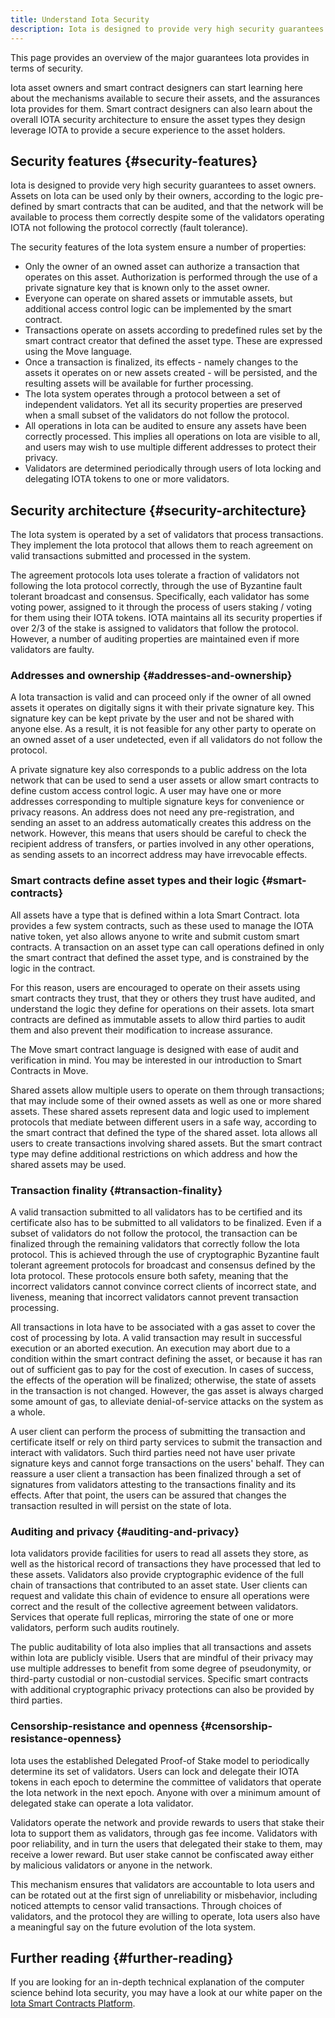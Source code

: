 ```yaml
---
title: Understand Iota Security
description: Iota is designed to provide very high security guarantees to asset owners. Assets on Iota can be used only by their owners, according to the logic pre-defined by smart contracts that can be audited, and that the network will be available to process them correctly despite some of the validators operating IOTA not following the protocol correctly (fault tolerance).
---
```


This page provides an overview of the major guarantees Iota provides in terms of security.

Iota asset owners and smart contract designers can start learning here about the mechanisms available to secure their assets, and the assurances Iota provides for them. Smart contract designers can also learn about the overall IOTA security architecture to ensure the asset types they design leverage IOTA to provide a secure experience to the asset holders.

## Security features {#security-features}

Iota is designed to provide very high security guarantees to asset owners. Assets on Iota can be used only by their owners, according to the logic pre-defined by smart contracts that can be audited, and that the network will be available to process them correctly despite some of the validators operating IOTA not following the protocol correctly (fault tolerance).

The security features of the Iota system ensure a number of properties:

- Only the owner of an owned asset can authorize a transaction that operates on this asset. Authorization is performed through the use of a private signature key that is known only to the asset owner.
- Everyone can operate on shared assets or immutable assets, but additional access control logic can be implemented by the smart contract.
- Transactions operate on assets according to predefined rules set by the smart contract creator that defined the asset type. These are expressed using the Move language.
- Once a transaction is finalized, its effects - namely changes to the assets it operates on or new assets created - will be persisted, and the resulting assets will be available for further processing.
- The Iota system operates through a protocol between a set of independent validators. Yet all its security properties are preserved when a small subset of the validators do not follow the protocol.
- All operations in Iota can be audited to ensure any assets have been correctly processed. This implies all operations on Iota are visible to all, and users may wish to use multiple different addresses to protect their privacy.
- Validators are determined periodically through users of Iota locking and delegating IOTA tokens to one or more validators.

## Security architecture {#security-architecture}

The Iota system is operated by a set of validators that process transactions. They implement the Iota protocol that allows them to reach agreement on valid transactions submitted and processed in the system.

The agreement protocols Iota uses tolerate a fraction of validators not following the Iota protocol correctly, through the use of Byzantine fault tolerant broadcast and consensus. Specifically, each validator has some voting power, assigned to it through the process of users staking / voting for them using their IOTA tokens. IOTA maintains all its security properties if over 2/3 of the stake is assigned to validators that follow the protocol. However, a number of auditing properties are maintained even if more validators are faulty.

### Addresses and ownership {#addresses-and-ownership}

A Iota transaction is valid and can proceed only if the owner of all owned assets it operates on digitally signs it with their private signature key. This signature key can be kept private by the user and not be shared with anyone else. As a result, it is not feasible for any other party to operate on an owned asset of a user undetected, even if all validators do not follow the protocol.

A private signature key also corresponds to a public address on the Iota network that can be used to send a user assets or allow smart contracts to define custom access control logic. A user may have one or more addresses corresponding to multiple signature keys for convenience or privacy reasons. An address does not need any pre-registration, and sending an asset to an address automatically creates this address on the network. However, this means that users should be careful to check the recipient address of transfers, or parties involved in any other operations, as sending assets to an incorrect address may have irrevocable effects.

### Smart contracts define asset types and their logic {#smart-contracts}

All assets have a type that is defined within a Iota Smart Contract. Iota provides a few system contracts, such as these used to manage the IOTA native token, yet also allows anyone to write and submit custom smart contracts. A transaction on an asset type can call operations defined in only the smart contract that defined the asset type, and is constrained by the logic in the contract.

For this reason, users are encouraged to operate on their assets using smart contracts they trust, that they or others they trust have audited, and understand the logic they define for operations on their assets. Iota smart contracts are defined as immutable assets to allow third parties to audit them and also prevent their modification to increase assurance.

The Move smart contract language is designed with ease of audit and verification in mind. You may be interested in our introduction to Smart Contracts in Move.

Shared assets allow multiple users to operate on them through transactions; that may include some of their owned assets as well as one or more shared assets. These shared assets represent data and logic used to implement protocols that mediate between different users in a safe way, according to the smart contract that defined the type of the shared asset. Iota allows all users to create transactions involving shared assets. But the smart contract type may define additional restrictions on which address and how the shared assets may be used.

### Transaction finality {#transaction-finality}

A valid transaction submitted to all validators has to be certified and its certificate also has to be submitted to all validators to be finalized. Even if a subset of validators do not follow the protocol, the transaction can be finalized through the remaining validators that correctly follow the Iota protocol. This is achieved through the use of cryptographic Byzantine fault tolerant agreement protocols for broadcast and consensus defined by the Iota protocol. These protocols ensure both safety, meaning that the incorrect validators cannot convince correct clients of incorrect state, and liveness, meaning that incorrect validators cannot prevent transaction processing.

All transactions in Iota have to be associated with a gas asset to cover the cost of processing by Iota. A valid transaction may result in successful execution or an aborted execution. An execution may abort due to a condition within the smart contract defining the asset, or because it has ran out of sufficient gas to pay for the cost of execution. In cases of success, the effects of the operation will be finalized; otherwise, the state of assets in the transaction is not changed. However, the gas asset is always charged some amount of gas, to alleviate denial-of-service attacks on the system as a whole.

A user client can perform the process of submitting the transaction and certificate itself or rely on third party services to submit the transaction and interact with validators. Such third parties need not have user private signature keys and cannot forge transactions on the users' behalf. They can reassure a user client a transaction has been finalized through a set of signatures from validators attesting to the transactions finality and its effects. After that point, the users can be assured that changes the transaction resulted in will persist on the state of Iota.

### Auditing and privacy {#auditing-and-privacy}

Iota validators provide facilities for users to read all assets they store, as well as the historical record of transactions they have processed that led to these assets. Validators also provide cryptographic evidence of the full chain of transactions that contributed to an asset state. User clients can request and validate this chain of evidence to ensure all operations were correct and the result of the collective agreement between validators. Services that operate full replicas, mirroring the state of one or more validators, perform such audits routinely.

The public auditability of Iota also implies that all transactions and assets within Iota are publicly visible. Users that are mindful of their privacy may use multiple addresses to benefit from some degree of pseudonymity, or third-party custodial or non-custodial services. Specific smart contracts with additional cryptographic privacy protections can also be provided by third parties.

### Censorship-resistance and openness {#censorship-resistance-openness}

Iota uses the established Delegated Proof-of Stake model to periodically determine its set of validators. Users can lock and delegate their IOTA tokens in each epoch to determine the committee of validators that operate the Iota network in the next epoch. Anyone with over a minimum amount of delegated stake can operate a Iota validator.

Validators operate the network and provide rewards to users that stake their Iota to support them as validators, through gas fee income. Validators with poor reliability, and in turn the users that delegated their stake to them, may receive a lower reward. But user stake cannot be confiscated away either by malicious validators or anyone in the network.

This mechanism ensures that validators are accountable to Iota users and can be rotated out at the first sign of unreliability or misbehavior, including noticed attempts to censor valid transactions. Through choices of validators, and the protocol they are willing to operate, Iota users also have a meaningful say on the future evolution of the Iota system.

## Further reading {#further-reading}

If you are looking for an in-depth technical explanation of the computer science behind Iota security, you may have a look at our white paper on the [Iota Smart Contracts Platform](/doc/iota.pdf).
